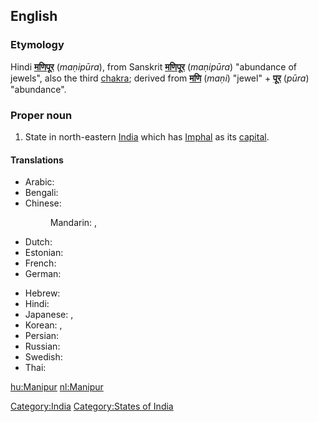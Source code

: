 ==English==
{{wikipedia}}

===Etymology===
Hindi '''[[मणिपूर]]''' (''maṇipūra''), from Sanskrit '''[[मणिपूर]]''' (''maṇipūra'') "abundance of jewels", also the third [[chakra]]; derived from '''[[मणि]]''' (''maṇi'') "jewel" + '''[[पूर]]''' (''pūra'') "abundance".  

===Proper noun===
{{en-proper noun}}

#State in north-eastern [[India]] which has [[Imphal]] as its [[capital]].

====Translations====
{{trans-top|Manipur, India}}
* Arabic: {{t|ar|مانيبور|m|tr=manibuur|sc=Arab}}
* Bengali: {{t|bn|মিণপুর|tr=miṇapura|sc=Beng}}
* Chinese:
*: Mandarin: {{t|zh|曼尼普爾邦|tr=Běndìzhìlǐ|sc=Hani}}, {{t|zh|曼尼普尔邦|tr=Mànnípǔ'ěr-bāng|sc=Hani}}
* Dutch: {{t+|nl|Manipur}}
* Estonian: {{t-|et|Manipur}}
* French: {{t-|fr|Manipur}}
* German: {{t-|de|Manipur}}
{{trans-mid}}
* Hebrew: {{t|he|מאניפור|sc=Hebr}}
* Hindi: {{t|hi|मणिपूर|tr=maṇipūr|sc=Deva}}
* Japanese: {{t|ja|マニプル州|tr=Manipuru-shū|sc=Jpan}}, {{t|ja|マニプル|tr=Manipuru|sc=Jpan}}
* Korean: {{t|ko|마니푸르 주|tr=Manipureu ju|sc=Kore}},  {{t|ko|마니푸르|tr=Manipureu|sc=Kore}}
* Persian: {{t|fa|مانی‌پور|sc=fa-Arab}}
* Russian: {{t|ru|Манипур|m|tr=Manipúr|sc=Cyrl}}
* Swedish: {{t-|sv|Manipur}}
* Thai: {{t|th|รัฐมณีปุระ|sc=Thai}}
{{trans-bottom}}

[[Category:India]]
[[Category:States of India]]

[[hu:Manipur]]
[[nl:Manipur]]